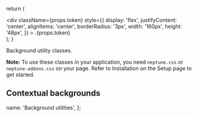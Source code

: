   return (
    <div className="m-b-2">
      <div
        className={props.token}
        style={{
          display: 'flex',
          justifyContent: 'center',
          alignItems: 'center',
          borderRadius: '3px',
          width: '160px',
          height: '48px',
        }}
      >
        .{props.token}
      </div>
    </div>
  );
}


Background utility classes.

**Note:** To use these classes in your application, you need `neptune.css` or `neptune-addons.css` on your page. Refer to <DocumentLink href="/about/Setup#installation">Installation</DocumentLink> on the Setup page to get started.

## Contextual backgrounds

<div className="m-b-4">
  <BackgroundToken token="bg-default" />
  <BackgroundToken token="bg-info" />
  <BackgroundToken token="bg-primary" />
  <BackgroundToken token="bg-success" />
  <BackgroundToken token="bg-danger" />
  <BackgroundToken token="bg-warning" />
</div>

  name: 'Background utilities',
};
